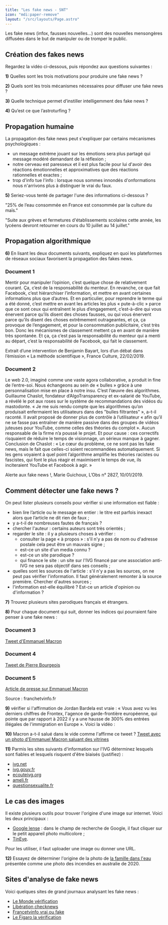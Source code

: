 ```yaml
---
title: "Les fake news - SNT"
icon: "mdi:paper-remove"
layout: "/src/layouts/Page.astro"
---
```


Les fake news (infox, fausses nouvelles…) sont des nouvelles mensongères
diffusées dans le but de manipuler ou de tromper le public.

## Création des fakes news

Regardez la vidéo ci-dessous, puis répondez aux questions suivantes :

**1)** Quelles sont les trois motivations pour produire une fake news ?

**2)** Quels sont les trois mécanismes nécessaires pour diffuser une fake news
?

**3)** Quelle technique permet d’instiller intelligemment des fake news ?

**4)** Qu’est ce que l’astroturfing ?

## Propagation humaine

La propagation des fake news peut s'expliquer par certains mécanismes
psychologiques :

  * un message extrème jouant sur les émotions sera plus partagé qui message modéré demandant de la réflexion ;
  * notre cerveau est paresseux et il est plus facile pour lui d'avoir des réactions émotionnelles et approximatives que des réactions rationnelles et exactes ;
  * trop d'info tue l'info : lorsque nous sommes innondés d'onformations nous n'arrivons plus à distinguer le vrai du faux.

**5)** Seriez-vous tenté de partager l'une des informations ci-dessous ?

"25% de l’eau consommée en France est consommée par la culture du maïs."

"Suite aux grèves et fermetures d'établissements scolaires cette année, les
lycéens devront retourner en cours du 10 juillet au 14 juillet."

## Propagation algorithmique

**6)** En lisant les deux documents suivants, expliquez en quoi les
plateformes de réseaux sociaux favorisent la propagation des fakes news.

### Document 1

Mentir pour manipuler l’opinion, c’est quelque chose de relativement courant.
Ça, c’est de la responsabilité du menteur. En revanche, ce que fait Facebook,
c’est hiérarchiser l’information, et mettre en avant certaines informations
plus que d’autres. Et en particulier, pour reprendre le terme qui a été donné,
c’est mettre en avant les articles les plus « pute-à-clic » parce que ce sont
ceux qui entraînent le plus d’engagement, c’est-à-dire qui vous énervent parce
qu’ils disent des choses fausses, ou qui vous énervent parce qu’ils disent des
choses extrêmement outrageantes, et ça, ça provoque de l’engagement, et pour
la consommation publicitaire, c’est très bon. Donc les mécanismes de
classement mettent ça en avant de manière très spontanée. Et ça, ça c’est pas
la responsabilité du menteur qui a menti au départ, c’est la responsabilité de
Facebook, qui fait le classement.

Extrait d’une intervention de Benjamin Bayart, lors d’un débat dans l’émission
« La méthode scientifique », France Culture, 22/02/2019.

### Document 2

Le web 2.0, imaginé comme une vaste agora collaborative, a produit in fine de
l’entre-soi. Nous échangeons au sein de « bulles » grâce à une
personnalisation mise en place à notre insu. C’est l’œuvre des algorithmes.
Guillaume Chaslot, fondateur d’AlgoTransparency et ex-salarié de YouTube, a
révélé le pot aux roses sur le système de recommandations des vidéos du
mastodonte. « Je me suis rendu compte que les algorithmes qu’on produisait
enfermaient les utilisateurs dans des "bulles filtrantes" », a-t-il raconté.
Il avait proposé de donner plus de contrôle à l’utilisateur « afin qu’il ne se
fasse pas entraîner de manière passive dans des groupes de vidéos juteuses
pour YouTube, comme celles des théories du complot ». Aucun responsable de la
firme n’a poussé le projet. Et pour cause : ces correctifs risquaient de
réduire le temps de visionnage, un sérieux manque à gagner. Conclusion de
Chaslot : « Le cœur du problème, ce ne sont pas les fake news, mais le fait
que celles-ci soient recommandées automatiquement. Si les gens voyaient à quel
point l’algorithme amplifie les théories racistes ou fascistes, qui font le
plus réagir et maximisent le temps de vue, ils inciteraient YouTube et
Facebook à agir. »

Alerte aux fake news !, Marie Guichoux, L’Obs n° 2827, 10/01/2019.

## Comment détecter une fake news ?

On peut lister plusieurs conseils pour vérifier si une information est fiable
:

  * bien lire l’article ou le message en entier : le titre est parfois inexact alors que l’article ne dit rien de faux ;
  * y a-t-il de nombreuses fautes de français ?
  * chercher l'auteur : certains auteurs sont très orientés ;
  * regarder le site : il y a plusieurs choses à vérifier :
    * consulter la page « à propos » : s'il n'y a pas de nom ou d'adresse postale cela peut être un mauvais signe ;
    * est-ce un site d'un media connu ?
    * est-ce un site parodique ?
    * qui finance le site : un site sur l'IVG financé par une association anti-IVG ne sera pas objectif dans ses conseils ;
  * quelles sont les sources de l'article : s'il n'y a pas les sources, on ne peut pas vérifier l'information. Il faut généralement remonter à la source première. Chercher d'autres sources ;
  * l'information est-elle équilibré ? Est-ce un article d'opinion ou d'information ?

**7)** Trouvez plusieurs sites parodiques français et étrangers.

**8)** Pour chaque document qui suit, donner les indices qui pourraient faire
penser à une fake news :

### Document 3

[Tweet d'Emmanuel Macron](img/macron.jpg)

### Document 4

[Tweet de Pierre Bourgeois](img/pierre.png)

### Document 5

[Article de presse sur Emmanuel Macron](img/macron2.png)

Source : franchetvinfo.fr

**9)** vérifier si l'affirmation de Jordan Bardela est vraie : « Vous avez vu
les derniers chiffres de Frontex, l'agence de garde-frontière européenne, qui
pointe que par rapport à 2022 il y a une hausse de 300% des entrées illégales
de l'immigration en Europe ». Voici la vidéo :

**10)** Macron a-t-il salué dans le vide comme l'affirme ce tweet ?
[Tweet avec un photo d'Emmanuel Macron saluant des vitrines](img/vitrines.png)

**11)** Parmis les sites suivants d'information sur l'IVG déterminez lesquels
sont fiables et lesquels risquent d'être biaisés (justifiez) :

  * [ivg.net](https://ivg.net/)
  * [ivg.gouv.fr](https://ivg.gouv.fr/)
  * [ecouteivg.org](https://www.ecouteivg.org/)
  * [ameli.fr](https://www.ameli.fr/assure/sante/themes/ivg/ivg-delais-france)
  * [questionsexualite.fr](https://questionsexualite.fr/choisir-sa-contraception/l-interruption-volontaire-de-grossesse/tout-savoir-sur-l-interruption-volontaire-de-grossesse-ivg)

## Le cas des images

Il existe plusieurs outils pour trouver l'origine d'une image sur internet.
Voici les deux principaux :

  * [Google lense](https://www.google.com/) : dans le champ de recherche de Google, il faut cliquer sur le petit appareil photo multicolore ;
  * [TinEye](https://tineye.com/).

Pour les utiliser, il faut uploader une image ou donner une URL.

**12)** Essayez de déterminer l'origine de la photo de [la famille dans
l'eau](https://www.letemps.ch/monde/photos-detournees-laustralie-foisonnent)
présentée comme une photo des incendies en australie de 2020.

## Sites d'analyse de fake news

Voici quelques sites de grand journaux analysant les fake news :

  * [Le Monde vérification](https://www.lemonde.fr/verification/)
  * [Libération checknews](https://www.liberation.fr/checknews/)
  * [Francetvinfo vrai ou fake](https://www.francetvinfo.fr/vrai-ou-fake/)
  * [Le Figaro la vérification](https://www.lefigaro.fr/dossier/la-verification)